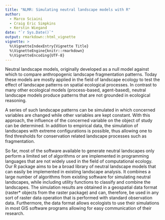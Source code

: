 ```yaml
---
title: "NLMR: Simulating neutral landscape models with R"
author: 
  - Marco Sciaini
  - Craig Eric Simpkins 
  - Kerstin Wiegand
date: "`r Sys.Date()`"
output: rmarkdown::html_vignette
vignette: >
  %\VignetteIndexEntry{Vignette Title}
  %\VignetteEngine{knitr::rmarkdown}
  %\VignetteEncoding{UTF-8}
---
```


Neutral landscape models, originally developed as a null model against which to compare anthropogenic landscape fragmentation patterns. Today these models are mostly applied in the field of landscape ecology to test the effect of landscape patterns on spatial ecological processes. In contrast to many other ecological models (process-based, agent-based), neutral landscape models produce patterns that are not grounded in ecological reasoning. <!-- this sentence hangs a bit may need to try link it to the previous and next sentences -->

A series of such landscape patterns <!-- unclear what landscape patterns you are referring to--> can be simulated in which concerned variables are changed while other variables are kept constant. With this approach, the influence of the concerned variable on the object of study can be determined. In addition to empirical data, the simulation of landscapes with extreme configurations is possible, thus allowing one <!-- us could also be appropriate if you are ok with it --> to find thresholds for conservation related landscape processes such as fragmentation. 

So far, most of the software available to generate neutral landscapes only perform a limited set of algorithms or are implemented in programming languages that are not widely used in the field of computational ecology. Our R package aims to be a broad library of neutral landscape models that can easily be implemented in existing landscape analysis. It combines a large number of algorithms from existing software for simulating neutral landscapes, while including utility functions to classify and combine the landscapes. The simulation results are obtained in a geospatial data format (raster* objects from the raster package) and can, therefore, be used in any sort of raster data operation that is performed with standard observation data. Furthermore, the data format allows ecologists to use their simulations in most GIS software programs allowing for easy communication of their research.
